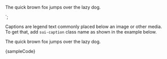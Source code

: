 
<p class="sui-caption">
	The quick brown fox jumps over the lazy dog.
</p>
`;

<Section title="Usage" style={{ paddingRight: 0, paddingLeft: 0 }}>
	<p>
		Captions are legend text commonly placed below an image or other media.
		To get that, add <Code>sui-caption</Code> class name as shown in the
		example below.
	</p>
	<Preview wrapper={true}>
		<p className="sui-caption" style={{ margin: 0 }}>
			The quick brown fox jumps over the lazy dog.
		</p>
	</Preview>
	<Snippet language="html">{sampleCode}</Snippet>
</Section>
